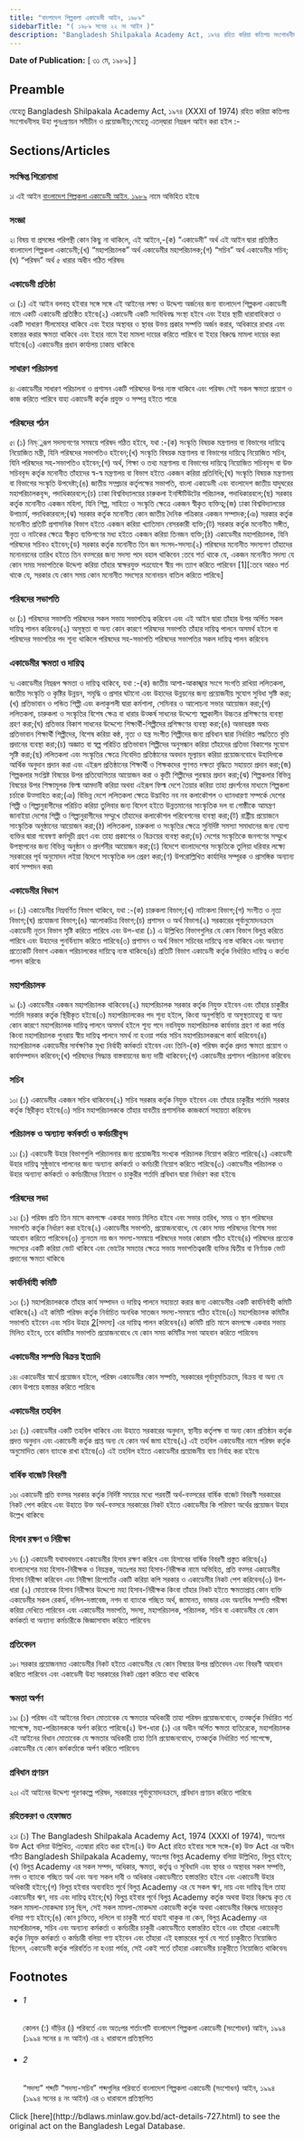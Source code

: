 ```yaml
---
title: "বাংলাদেশ শিল্পকলা একাডেমী আইন, ১৯৮৯"
sidebarTitle: "( ১৯৮৯ সনের ২২ নং আইন )"
description: "Bangladesh Shilpakala Academy Act, ১৯৭৪ রহিত করিয়া কতিপয় সংশোধনীসহ উহা পুনঃপ্রণয়নের উদ্দেশ্যে প্রণীত আইন৷"
---
```


**Date of Publication:** [ ৩১ মে, ১৯৮৯] ]

## Preamble

যেহেতু Bangladesh Shilpakala Academy Act, ১৯৭৪ (XXXI of 1974) রহিত করিয়া কতিপয় সংশোধনীসহ উহা পুনঃপ্রণয়ন সমীচীন ও প্রয়োজনীয়;সেহেতু এতদ্‌দ্বারা নিম্নরূপ আইন করা হইল :-

## Sections/Articles

### সংক্ষিপ্ত শিরোনামা

১৷ এই আইন [বাংলাদেশ শিল্পকলা একাডেমী আইন, ১৯৮৯](/laws/volume-27/act-727 "বাংলাদেশ শিল্পকলা একাডেমী আইন, ১৯৮৯") নামে অভিহিত হইবে৷

### সংজ্ঞা

২৷ বিষয় বা প্রসঙ্গের পরিপন্থী কোন কিছু না থাকিলে, এই আইনে,-(ক) “একাডেমী” অর্থ এই আইন দ্বারা প্রতিষ্ঠিত বাংলাদেশ শিল্পকলা একাডেমী;(খ) “মহাপরিচালক” অর্থ একাডেমীর মহাপরিচালক;(গ) “সচিব” অর্থ একাডেমীর সচিব;(ঘ) “পরিষদ” অর্থ ৫ ধারার অধীন গঠিত পরিষদ৷

### একাডেমী প্রতিষ্ঠা

৩৷ (১) এই আইন বলবত্ হইবার সঙ্গে সঙ্গে এই আইনের লক্ষ্য ও উদ্দেশ্য অর্জনের জন্য বাংলাদেশ শিল্পকলা একাডেমী নামে একটি একাডেমী প্রতিষ্ঠিত হইবে৷(২) একাডেমী একটি সংবিধিবদ্ধ সংস্থা হইবে এবং ইহার স্থায়ী ধারাবাহিকতা ও একটি সাধারণ সীলমোহর থাকিবে এবং ইহার অস্থাবর ও স্থাবর উভয় প্রকার সম্পত্তি অর্জন করার, অধিকারে রাখার এবং হস্তান্তর করার ক্ষমতা থাকিবে এবং ইহার নামে ইহা মামলা দায়ের করিতে পারিবে বা ইহার বিরুদ্ধে মামলা দায়ের করা যাইবে৷(৩) একাডেমীর প্রধান কার্যালয় ঢাকায় থাকিবে৷

### সাধারণ পরিচালনা

৪৷ একাডেমীর সাধারণ পরিচালনা ও প্রশাসন একটি পরিষদের উপর ন্যস্ত থাকিবে এবং পরিষদ সেই সকল ক্ষমতা প্রয়োগ ও কাজ করিতে পারিবে যাহা একাডেমী কর্তৃক প্রযুক্ত ও সম্পন্ন হইতে পারে৷

### পরিষদের গঠন

৫৷ (১) নিম্্নরূপ সদস্যগণের সমন্বয়ে পরিষদ গঠিত হইবে, যথা :-(ক) সংস্কৃতি বিষয়ক মন্ত্রণালয় বা বিভাগের দায়িত্বে নিয়োজিত মন্ত্রী, যিনি পরিষদের সভাপতিও হইবেন;(খ) সংস্কৃতি বিষয়ক মন্ত্রণালয় বা বিভাগের দায়িত্বে নিয়োজিত সচিব, যিনি পরিষদের সহ-সভাপতিও হইবেন;(গ) অর্থ, শিক্ষা ও তথ্য মন্ত্রণালয় বা বিভাগের দায়িত্বে নিয়োজিত সচিববৃন্দ বা উক্ত সচিববৃন্দ কর্তৃক মনোনীত তাঁহাদের স্ব-স্ব মন্ত্রণালয় বা বিভাগ হইতে একজন করিয়া প্রতিনিধি;(ঘ) সংস্কৃতি বিষয়ক মন্ত্রণালয় বা বিভাগের সংস্কৃতি উপদেষ্টা;(ঙ) জাতীয় সম্প্রচার কর্তৃপক্ষের সভাপতি, বাংলা একাডেমী এবং বাংলাদেশ জাতীয় যাদুঘরের মহাপরিচালকবৃন্দ, পদাধিকারবলে;(চ) ঢাকা বিশ্ববিদ্যালয়ের চারুকলা ইনস্টিটিউটের পরিচালক, পদাধিকারবলে;(ছ) সরকার কর্তৃক মনোনীত একজন মহিলা, যিনি শিল্প, সাহিত্য ও সংস্কৃতি ক্ষেত্রে একজন স্বীকৃত ব্যক্তিত্ব;(জ) ঢাকা বিশ্ববিদ্যালয়ের উপাচার্য, পদাধিকারবলে;(ঝ) সরকার কর্তৃক মনোনীত কোন জাতীয় দৈনিক পত্রিকার একজন সম্পাদক;(ঞ) সরকার কর্তৃক মনোনীত প্রতিটি প্রশাসনিক বিভাগ হইতে একজন করিয়া খ্যাতিমান বেসরকারী ব্যক্তি;(ট) সরকার কর্তৃক মনোনীত সঙ্গীত, নৃত্য ও নাটকের ক্ষেত্রে স্বীকৃত ব্যক্তিগণের মধ্য হইতে একজন করিয়া তিনজন ব্যক্তি;(ঠ) একাডেমীর মহাপরিচালক, যিনি পরিষদের সচিবও হইবেন;(ড) সরকার কর্তৃক মনোনীত তিন জন সংসদ-সদস্য৷(২) পরিষদের মনোনীত সদস্যগণ তাঁহাদের মনোনয়নের তারিখ হইতে তিন বত্সরের জন্য সদস্য পদে বহাল থাকিবেন :তবে শর্ত থাকে যে, একজন মনোনীত সদস্য যে কোন সময় সভাপতিকে উদ্দেশ্য করিয়া তাঁহার স্বাক্ষরযুক্ত পত্রযোগে স্বীয় পদ ত্যাগ করিতে পারিবেন [1][:তবে আরও শর্ত থাকে যে, সরকার যে কোন সময় কোন মনোনীত সদস্যের মনোনয়ন বাতিল করিতে পারিবে৷]

### পরিষদের সভাপতি

৬৷ (১) পরিষদের সভাপতি পরিষদের সকল সভায় সভাপতিত্ব করিবেন এবং এই আইন দ্বারা তাঁহার উপর অর্পিত সকল দায়িত্ব পালন করিবেন৷(২) অসুস্থতা বা অন্য কোন কারণে পরিষদের সভাপতি তাঁহার দায়িত্ব পালনে অসমর্থ হইলে বা পরিষদের সভাপতির পদ শূন্য থাকিলে পরিষদের সহ-সভাপতি পরিষদের সভাপতির সকল দায়িত্ব পালন করিবেন৷

### একাডেমীর ক্ষমতা ও দায়িত্ব

৭৷ একাডেমীর নিম্নরূপ ক্ষমতা ও দায়িত্ব থাকিবে, যথা :-(ক) জাতীয় আশা-আকাঙ্খার সংগে সংগতি রাখিয়া ললিতকলা, জাতীয় সংস্কৃতি ও কৃষ্টির উন্নয়ন, সমৃদ্ধি ও প্রসার ঘটানো এবং উহাদের উন্নয়নের জন্য প্রয়োজনীয় সুযোগ সুবিধা সৃষ্টি করা;(খ) প্রতিভাবান ও পন্ডিত শিল্পী এবং কলাকুশলী দ্বারা কর্মশালা, সেমিনার ও আলোচনা সভার আয়োজন করা;(গ) ললিতকলা, চারুকলা ও সংস্কৃতির বিশেষ ক্ষেত্র বা ধারার উত্কর্ষ সাধনের উদ্দেশ্যে স্বল্পকালীন উচ্চতর প্রশিক্ষণের ব্যবস্থা গ্রহণ করা;(ঘ) প্রতিভার বিকাশ সাধনের উদ্দেশ্যে শিক্ষার্থী-শিল্পীদের প্রশিক্ষণের ব্যবস্থা করা;(ঙ) অভাবগ্রস্ত অথচ প্রতিভাবান শিক্ষার্থী শিল্পীদের, বিশেষ করিয়া কন্ঠ, নৃত্য ও যন্ত্র সংগীত শিল্পীদের জন্য প্রবিধান দ্বারা নির্ধারিত পদ্ধতিতে বৃত্তি প্রদানের ব্যবস্থা করা;(চ) অজ্ঞাত বা স্বল্প পরিচিত প্রতিভাবান শিল্পীদের অনুসন্ধান করিয়া তাঁহাদের প্রতিভা বিকাশের সুযোগ সৃষ্টি করা;(ছ) ললিতকলা এবং সংস্কৃতির ক্ষেত্রে নিবেদিত প্রতিষ্ঠানের অবদান মূল্যায়ন করিয়া প্রয়োজনবোধে উহাদিগকে আর্থিক অনুদান প্রদান করা এবং এইরূপ প্রতিষ্ঠানের শিক্ষার্থী ও শিক্ষকদের গুণগত দক্ষতা বৃদ্ধিতে সহায়তা প্রদান করা;(জ) শিল্পকলার সংশ্লিষ্ট বিষয়ের উপর প্রতিযোগিতার আয়োজন করা ও কৃতী শিল্পীদের পুরস্কার প্রদান করা;(ঝ) শিল্পকলার বিভিন্ন বিষয়ের উপর শিক্ষামূলক ফিল্ম আমদানী করিয়া অথবা এইরূপ ফিল্ম দেশে তৈয়ার করিয়া তাহা প্রদর্শনের মাধ্যমে শিল্পকলা চর্চাকে উত্সাহিত করা;(ঞ) বিভিন্ন দেশে ললিতকলা ক্ষেত্রে উদ্ভাবিত নব নব কলাকৌশল ও ধ্যানধারণা সম্পর্কে দেশের শিল্পী ও শিল্পানুরাগীদের পরিচিত করিয়া তুলিবার জন্য বিদেশ হইতে উন্নতমানের সাংস্কৃতিক দল বা গোষ্ঠীকে আমন্ত্রণ জানাইয়া দেশের শিল্পী ও শিল্পানুরাগীদের সম্মুখে তাঁহাদের কলাকৌশল পরিবেশনের ব্যবস্থা করা;(ট) রাষ্ট্রীয় প্রয়োজনে সাংস্কৃতিক অনুষ্ঠানের আয়োজন করা;(ঠ) ললিতকলা, চারুকলা ও সংস্কৃতির ক্ষেত্রে সুনির্দিষ্ট সমস্যা সমাধানের জন্য যোগ্য ব্যক্তির দ্বারা গবেষণা কর্মসূচী গ্রহণ এবং তাহা প্রকাশের ও বিক্রয়ের ব্যবস্থা করা;(ড) দেশের সংস্কৃতিকে জনগণের সম্মুখে উপস্থাপনের জন্য বিভিন্ন অনুষ্ঠান ও প্রদর্শনীর আয়োজন করা;(ঢ) বিদেশে বাংলাদেশের সংস্কৃতিকে তুলিয়া ধরিবার লক্ষ্যে সরকারের পূর্ব অনুমোদন লইয়া বিদেশে সাংস্কৃতিক দল প্রেরণ করা;(ণ) উপরোল্লিখিত কার্যাদির সম্পূরক ও প্রাসঙ্গিক অন্যান্য কার্য সম্পাদন করা৷

### একাডেমীর বিভাগ

৮৷ (১) একাডেমীর নিম্নবর্ণিত বিভাগ থাকিবে, যথা :-(ক) চারুকলা বিভাগ;(খ) নাট্যকলা বিভাগ;(গ) সংগীত ও নৃত্য বিভাগ;(ঘ) প্রযোজনা বিভাগ;(ঙ) আলোকচিত্র বিভাগ;(চ) প্রশাসন ও অর্থ বিভাগ৷(২) সরকারের পূর্বানুমোদনক্রমে একাডেমী নূতন বিভাগ সৃষ্টি করিতে পারিবে এবং উপ-ধারা (১) এ উল্লিখিত বিভাগগুলির যে কোন বিভাগ বিলুপ্ত করিতে পারিবে এবং উহাদের পুনর্বিন্যাস করিতে পারিবে৷(৩) প্রশাসন ও অর্থ বিভাগ সচিবের দায়িত্বে ন্যস্ত থাকিবে এবং অন্যান্য প্রত্যেকটি বিভাগ একজন পরিচালকের দায়িত্বে ন্যস্ত থাকিবে৷(৪) প্রতিটি বিভাগ একাডেমী কর্তৃক নির্ধারিত দায়িত্ব ও কর্তব্য পালন করিবে৷

### মহাপরিচালক

৯৷ (১) একাডেমীর একজন মহাপরিচালক থাকিবেন৷(২) মহাপরিচালক সরকার কর্তৃক নিযুক্ত হইবেন এবং তাঁহার চাকুরীর শর্তাদি সরকার কর্তৃক স্থিরীকৃত হইবে৷(৩) মহাপরিচালকের পদ শূন্য হইলে, কিংবা অনুপস্থিতি বা অসুস্থতাহেতু বা অন্য কোন কারণে মহাপরিচালক দায়িত্ব পালনে অসমর্থ হইলে শূন্য পদে নবনিযুক্ত মহাপরিচালক কার্যভার গ্রহণ না করা পর্যন্ত কিংবা মহাপরিচালক পুনরায় স্বীয় দায়িত্ব পালনে সমর্থ না হওয়া পর্যন্ত সচিব মহাপরিচালকরূপে কার্য করিবেন৷(৪) মহাপরিচালক একাডেমীর সার্বক্ষণিক মূখ্য নির্বাহী কর্মকর্তা হইবেন এবং তিনি-(ক) পরিষদ কর্তৃক প্রদত্ত ক্ষমতা প্রয়োগ ও কার্যসম্পাদন করিবেন;(খ) পরিষদের সিদ্ধান্ত বাস্তবায়নের জন্য দায়ী থাকিবেন;(গ) একাডেমীর প্রশাসন পরিচালনা করিবেন৷

### সচিব

১০৷ (১) একাডেমীর একজন সচিব থাকিবেন৷(২) সচিব সরকার কর্তৃক নিযুক্ত হইবেন এবং তাঁহার চাকুরীর শর্তাদি সরকার কর্তৃক স্থিরীকৃত হইবে৷(৩) সচিব মহাপরিচালককে তাঁহার যাবতীয় প্রশাসনিক কাজকর্মে সহায়তা করিবেন৷

### পরিচালক ও অন্যান্য কর্মকর্তা ও কর্মচারীবৃন্দ

১১৷ (১) একাডেমী উহার বিভাগগুলি পরিচালনার জন্য প্রয়োজনীয় সংখ্যক পরিচালক নিয়োগ করিতে পারিবে৷(২) একাডেমী উহার দায়িত্ব সুষ্ঠুভাবে পালনের জন্য অন্যান্য কর্মকর্তা ও কর্মচারী নিয়োগ করিতে পারিবে৷(৩) একাডেমীর পরিচালক ও উহার অন্যান্য কর্মকর্তা ও কর্মচারীদের নিয়োগ ও চাকুরীর শর্তাদি প্রবিধান দ্বারা নির্ধারণ করা হইবে৷

### পরিষদের সভা

১২৷ (১) পরিষদ প্রতি তিন মাসে কমপক্ষে একবার সভায় মিলিত হইবে এবং সভার তারিখ, সময় ও স্থান পরিষদের সভাপতি কর্তৃক নির্ধারণ করা হইবে৷(২) একাডেমীর সভাপতি, প্রয়োজনবোধে, যে কোন সময় পরিষদের বিশেষ সভা আহবান করিতে পারিবেন৷(৩) ন্যুনতম নয় জন সদস্য-সমন্বয়ে পরিষদের সভার কোরাম গঠিত হইবে৷(৪) পরিষদের প্রত্যেক সদস্যের একটি করিয়া ভোট থাকিবে এবং ভোটের সমতার ক্ষেত্রে সভায় সভাপতিত্বকারী ব্যক্তির দ্বিতীয় বা নির্ণায়ক ভোট প্রদানের ক্ষমতা থাকিবে৷

### কার্যনির্বাহী কমিটি

১৩৷ (১) মহাপরিচালককে তাঁহার কার্য সম্পাদন ও দায়িত্ব পালনে সহায়তা করার জন্য একাডেমীর একটি কার্যনির্বাহী কমিটি থাকিবে৷(২) এই কমিটি পরিষদ কর্তৃক নির্বাচিত অনধিক সাতজন সদস্য-সমন্বয়ে গঠিত হইবে৷(৩) মহাপরিচালক কমিটির সভাপতি হইবেন এবং সচিব উহার [2](1)[সদস্য] এর দায়িত্ব পালন করিবেন৷(৪) কমিটি প্রতি মাসে কমপক্ষে একবার সভায় মিলিত হইবে, তবে কমিটির সভাপতি প্রয়োজনবোধে যে কোন সময় কমিটির সভা আহবান করিতে পারিবেন৷

### একাডেমীর সম্পত্তি বিক্রয় ইত্যাদি

১৪৷ একাডেমীর স্বার্থে প্রয়োজন হইলে, পরিষদ একাডেমীর কোন সম্পত্তি, সরকারের পূর্বানুমতিক্রমে, বিক্রয় বা অন্য যে কোন উপায়ে হস্তান্তর করিতে পারিবে৷

### একাডেমীর তহবিল

১৫৷ (১) একাডেমীর একটি তহবিল থাকিবে এবং উহাতে সরকারের অনুদান, স্থানীয় কর্তৃপক্ষ বা অন্য কোন প্রতিষ্ঠান কর্তৃক প্রদত্ত অনুদান এবং একাডেমী কর্তৃক প্রাপ্ত অন্য যে কোন অর্থ জমা হইবে৷(২) এই তহবিল একাডেমীর নামে পরিষদ কর্তৃক অনুমোদিত কোন ব্যাংকে রাখা হইবে৷(৩) এই তহবিল হইতে একাডেমীর প্রয়োজনীয় ব্যয় নির্বাহ করা হইবে৷

### বার্ষিক বাজেট বিবরণী

১৬৷ একাডেমী প্রতি বত্সর সরকার কর্তৃক নির্দিষ্ট সময়ের মধ্যে পরবর্তী অর্থ-বত্সরের বার্ষিক বাজেট বিবরণী সরকারের নিকট পেশ করিবে এবং উহাতে উক্ত অর্থ-বত্সরে সরকারের নিকট হইতে একাডেমীর কি পরিমাণ অর্থের প্রয়োজন উহার উল্লেখ থাকিবে৷

### হিসাব রক্ষণ ও নিরীক্ষা

১৭৷ (১) একাডেমী যথাযথভাবে একাডেমীর হিসাব রক্ষণ করিবে এবং হিসাবের বার্ষিক বিবরণী প্রস্তুত করিবে৷(২) বাংলাদেশের মহা হিসাব-নিরীক্ষক ও নিয়ন্ত্রক, অতঃপর মহা হিসাব-নিরীক্ষক নামে অভিহিত, প্রতি বত্সর একাডেমীর হিসাব নিরীক্ষা করিবেন এবং নিরীক্ষা রিপোর্টের একটি করিয়া কপি সরকার ও একাডেমীর নিকট পেশ করিবেন৷(৩) উপ-ধারা (২) মোতাবেক হিসাব নিরীক্ষার উদ্দেশ্যে মহা হিসাব-নিরীক্ষক কিংবা তাঁহার নিকট হইতে ক্ষমতাপ্রাপ্ত কোন ব্যক্তি একাডেমীর সকল রেকর্ড, দলিল-দস্তাবেজ, নগদ বা ব্যাংকে গচ্ছিত অর্থ, জামানত, ভান্ডার এবং অন্যবিধ সম্পত্তি পরীক্ষা করিয়া দেখিতে পারিবেন এবং একাডেমীর সভাপতি, সদস্য, মহাপরিচালক, পরিচালক, সচিব বা একাডেমীর যে কোন কর্মকর্তা বা অন্যান্য কর্মচারীকে জিজ্ঞাসাবাদ করিতে পারিবেন৷

### প্রতিবেদন

১৮৷ সরকার প্রয়োজনমত একাডেমীর নিকট হইতে একাডেমীর যে কোন বিষয়ের উপর প্রতিবেদন এবং বিবরণী আহবান করিতে পারিবেন এবং একাডেমী উহা সরকারের নিকট প্রেরণ করিতে বাধ্য থাকিবে৷

### ক্ষমতা অর্পণ

১৯৷ (১) পরিষদ এই আইনের বিধান মোতাবেক যে ক্ষমতার অধিকারী তাহা পরিষদ প্রয়োজনবোধে, তত্কর্তৃক নির্ধারিত শর্ত সাপেক্ষে, মহা-পরিচালককে অর্পণ করিতে পারিবে৷(২) উপ-ধারা (১) এর অধীন অর্পিত ক্ষমতা ব্যতিরেকে, মহাপরিচালক এই আইনের বিধান মোতাবেক যে ক্ষমতার অধিকারী তাহা তিনি প্রয়োজনবোধে, তত্কর্তৃক নির্ধারিত শর্ত সাপেক্ষে, একাডেমীর যে কোন কর্মকর্তাকে অর্পণ করিতে পারিবেন৷

### প্রবিধান প্রণয়ন

২০৷ এই আইনের উদ্দেশ্য পূরণকল্পে পরিষদ, সরকারের পূর্বানুমোদনক্রমে, প্রবিধান প্রণয়ন করিতে পারিবে৷

### রহিতকরণ ও হেফাজত

২১৷ (১) The Bangladesh Shilpakala Academy Act, 1974 (XXXI of 1974), অতঃপর উক্ত Act বলিয়া উল্লিখিত, এতদ্বারা রহিত করা হইল৷(২) উক্ত Act রহিত হইবার সঙ্গে সঙ্গে-(ক) উক্ত Act এর অধীন গঠিত Bangladesh Shilpakala Academy, অতঃপর বিলুপ্ত Academy বলিয়া উল্লিখিত, বিলুপ্ত হইবে;(খ) বিলুপ্ত Academy এর সকল সম্পদ, অধিকার, ক্ষমতা, কর্তৃত্ব ও সুবিধাদি এবং স্থাবর ও অস্থাবর সকল সম্পত্তি, নগদ ও ব্যাংকে গচ্ছিত অর্থ এবং অন্য সকল দাবী ও অধিকার একাডেমীতে হস্তান্তরিত হইবে এবং একাডেমী উহার অধিকারী হইবে;(গ) বিলুপ্ত হইবার অব্যবহিত পূর্বে বিলুপ্ত Academy এর যে সকল ঋণ, দায় এবং দায়িত্ব ছিল তাহা একাডেমীর ঋণ, দায় এবং দায়িত্ব হইবে;(ঘ) বিলু্‌প্ত হইবার পূর্বে বিলু্‌প্ত Academy কর্তৃক অথবা উহার বিরুদ্ধে কৃত যে সকল মামলা-মোকদ্দমা চালু ছিল, সেই সকল মামলা-মোকদ্দমা একাডেমী কর্তৃক অথবা একাডেমীর বিরুদ্ধে দায়েরকৃত বলিয়া গণ্য হইবে;(ঙ) কোন চুক্তিতে, দলিলে বা চাকুরী শর্তে যাহাই থাকুক না কেন, বিলুপ্ত Academy এর মহাপরিচালক, সচিব এবং অন্যান্য কর্মকর্তা ও কর্মচারীর চাকুরী একাডেমীতে হস্তান্তরিত হইবে এবং তাঁহারা একাডেমী কর্তৃক নিযুক্ত কর্মকর্তা ও কর্মচারী বলিয়া গণ্য হইবেন এবং তাঁহারা এই হস্তান্তরের পূর্বে যে শর্তে চাকুরীতে নিয়োজিত ছিলেন, একাডেমী কর্তৃক পরিবর্তিত না হওয়া পর্যন্ত, সেই একই শর্তে তাঁহারা একাডেমীর চাকুরীতে নিয়োজিত থাকিবেন৷

## Footnotes

- ###### 1

  কোলন (:) দাঁড়ির (৷) পরিবর্তে এবং অতঃপর শর্তাংশটি বাংলাদেশ শিল্পকলা একাডেমী (সংশোধন) আইন, ১৯৯৪ (১৯৯৪ সনের ৪ নং আইন) এর ২ ধারাবলে প্রতিস্থাপিত

- ###### 2

  “সদস্য” শব্দটি “সদস্য-সচিব” শব্দগুলির পরিবর্তে বাংলাদেশ শিল্পকলা একাডেমী (সংশোধন) আইন, ১৯৯৪ (১৯৯৪ সনের ৪ নং আইন) এর ৩ ধারাবলে প্রতিস্থাপিত

<Note>
  Click [here](http://bdlaws.minlaw.gov.bd/act-details-727.html) to see the original act on the Bangladesh Legal Database.
</Note>
